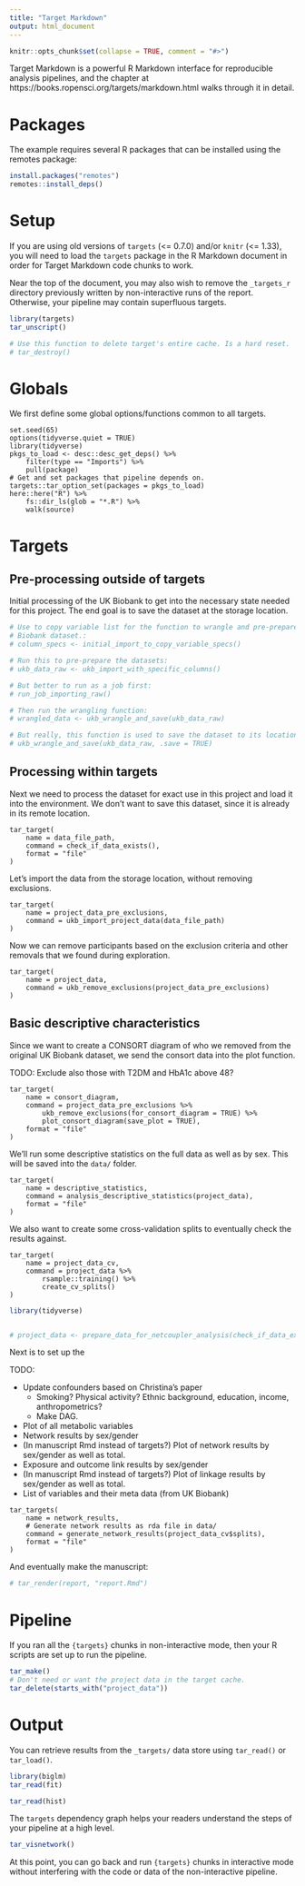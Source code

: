 ```yaml
---
title: "Target Markdown"
output: html_document
---
```


```r
knitr::opts_chunk$set(collapse = TRUE, comment = "#>")
```

Target Markdown is a powerful R Markdown interface for reproducible analysis
pipelines, and the chapter at https://books.ropensci.org/targets/markdown.html
walks through it in detail. 

# Packages

The example requires several R packages that can be installed using the remotes package:

```r
install.packages("remotes")
remotes::install_deps()
```

# Setup

If you are using old versions of `targets` (<= 0.7.0) and/or `knitr` (<= 1.33),
you will need to load the `targets` package in the R Markdown document in order
for Target Markdown code chunks to work.

Near the top of the document, you may also wish to remove the `_targets_r`
directory previously written by non-interactive runs of the report. Otherwise,
your pipeline may contain superfluous targets.

```r
library(targets)
tar_unscript()

# Use this function to delete target's entire cache. Is a hard reset.
# tar_destroy()
```

# Globals

We first define some global options/functions common to all targets.

```targets
set.seed(65)
options(tidyverse.quiet = TRUE)
library(tidyverse)
pkgs_to_load <- desc::desc_get_deps() %>% 
    filter(type == "Imports") %>% 
    pull(package)
# Get and set packages that pipeline depends on.
targets::tar_option_set(packages = pkgs_to_load)
here::here("R") %>% 
    fs::dir_ls(glob = "*.R") %>% 
    walk(source)
```

# Targets

## Pre-processing outside of targets

Initial processing of the UK Biobank to get into the necessary state needed for
this project. The end goal is to save the dataset at the storage location.

```r
# Use to copy variable list for the function to wrangle and pre-prepare the UK
# Biobank dataset.:
# column_specs <- initial_import_to_copy_variable_specs()

# Run this to pre-prepare the datasets:
# ukb_data_raw <- ukb_import_with_specific_columns()

# But better to run as a job first:
# run_job_importing_raw()

# Then run the wrangling function:
# wrangled_data <- ukb_wrangle_and_save(ukb_data_raw)

# But really, this function is used to save the dataset to its location:
# ukb_wrangle_and_save(ukb_data_raw, .save = TRUE)
```

## Processing within targets

Next we need to process the dataset for exact use in this project and load it into
the environment. We don't want to save this dataset, since it is already in its
remote location.

```targets
tar_target(
    name = data_file_path,
    command = check_if_data_exists(),
    format = "file"
)
```

Let's import the data from the storage location, without removing exclusions.

```targets
tar_target(
    name = project_data_pre_exclusions, 
    command = ukb_import_project_data(data_file_path)
)
```

Now we can remove participants based on the exclusion criteria and other removals
that we found during exploration.

```targets
tar_target(
    name = project_data,
    command = ukb_remove_exclusions(project_data_pre_exclusions)
)
```

## Basic descriptive characteristics

Since we want to create a CONSORT diagram of who we removed from the original
UK Biobank dataset, we send the consort data into the plot function.

TODO: Exclude also those with T2DM and HbA1c above 48?

```targets
tar_target(
    name = consort_diagram,
    command = project_data_pre_exclusions %>%
        ukb_remove_exclusions(for_consort_diagram = TRUE) %>%
        plot_consort_diagram(save_plot = TRUE),
    format = "file"
)
```

We'll run some descriptive statistics on the full data as well as by sex. This
will be saved into the `data/` folder.

```targets
tar_target(
    name = descriptive_statistics,
    command = analysis_descriptive_statistics(project_data),
    format = "file"
)
```

We also want to create some cross-validation splits to eventually check the
results against.

```targets
tar_target(
    name = project_data_cv, 
    command = project_data %>% 
        rsample::training() %>% 
        create_cv_splits()
)
```

```r
library(tidyverse)


# project_data <- prepare_data_for_netcoupler_analysis(check_if_data_exists())
```

Next is to set up the 

TODO:

- Update confounders based on Christina's paper
    - Smoking? Physical activity? Ethnic background, education, income, anthropometrics?
    - Make DAG.
- Plot of all metabolic variables
- Network results by sex/gender
- (In manuscript Rmd instead of targets?) Plot of network results by sex/gender
as well as total.
- Exposure and outcome link results by sex/gender
- (In manuscript Rmd instead of targets?) Plot of linkage results by sex/gender
as well as total.
- List of variables and their meta data (from UK Biobank)

```targets
tar_targets(
    name = network_results,
    # Generate network results as rda file in data/
    command = generate_network_results(project_data_cv$splits),
    format = "file"
)
```

And eventually make the manuscript:

```r
# tar_render(report, "report.Rmd")
```

# Pipeline

If you ran all the `{targets}` chunks in non-interactive mode, then your R scripts are set up to run the pipeline.

```r
tar_make()
# Don't need or want the project data in the target cache.
tar_delete(starts_with("project_data"))
```

# Output

You can retrieve results from the `_targets/` data store using `tar_read()` or `tar_load()`.

```r
library(biglm)
tar_read(fit)
```

```r
tar_read(hist)
```

The `targets` dependency graph helps your readers understand the steps of your pipeline at a high level.

```r
tar_visnetwork()
```

At this point, you can go back and run `{targets}` chunks in interactive mode without interfering with the code or data of the non-interactive pipeline.
